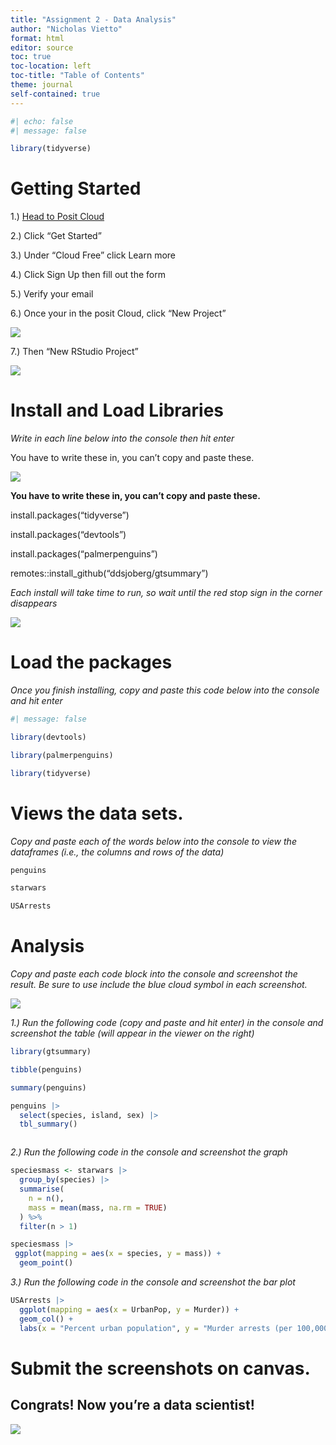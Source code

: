 ```yaml
---
title: "Assignment 2 - Data Analysis"
author: "Nicholas Vietto"
format: html
editor: source
toc: true
toc-location: left
toc-title: "Table of Contents"
theme: journal
self-contained: true
---
```



```r
#| echo: false
#| message: false

library(tidyverse)
```


# Getting Started


1.) [Head to Posit Cloud](https://posit.cloud/)

2.) Click "Get Started"

3.) Under "Cloud Free" click Learn more 

4.) Click Sign Up then fill out the form 

5.) Verify your email 

6.) Once your in the posit Cloud, click "New Project" 

![](Images/1.png)

7.) Then "New RStudio Project" 

![](Images/2.png)

# Install and Load Libraries 

*Write in each line below into the console then hit enter*

You have to write these in, you can't copy and paste these. 


![](Images/4.png)

**You have to write these in, you can't copy and paste these.**

install.packages("tidyverse")

install.packages("devtools")

install.packages("palmerpenguins")

remotes::install_github("ddsjoberg/gtsummary")

*Each install will take time to run, so wait until the red stop sign in the corner disappears* 

![](Images/5.png)

# Load the packages 

*Once you finish installing, copy and paste this code below into the console and hit enter*

```r
#| message: false

library(devtools)

library(palmerpenguins)

library(tidyverse)


```


# Views the data sets. 

*Copy and paste each of the words below into the console to view the dataframes (i.e., the columns and rows of the data)*



```r

penguins

starwars

USArrests
```

# Analysis

*Copy and paste each code block into the console and screenshot the result. Be sure to use include the blue cloud symbol in each screenshot.*

![](Images/3.png)

*1.) Run the following code (copy and paste and hit enter) in the console and screenshot the table (will appear in the viewer on the right)*




```r


library(gtsummary)

tibble(penguins)

summary(penguins)

penguins |> 
  select(species, island, sex) |> 
  tbl_summary()



```



*2.) Run the following code in the console and screenshot the graph*


```r

speciesmass <- starwars |> 
  group_by(species) |> 
  summarise(
    n = n(),
    mass = mean(mass, na.rm = TRUE)
  ) %>%
  filter(n > 1)

speciesmass |> 
 ggplot(mapping = aes(x = species, y = mass)) +
  geom_point()


```


*3.) Run the following code in the console and screenshot the bar plot*

``` r

USArrests |> 
  ggplot(mapping = aes(x = UrbanPop, y = Murder)) +
  geom_col() + 
  labs(x = "Percent urban population", y = "Murder arrests (per 100,000)")


```


# Submit the screenshots on canvas. 

## Congrats! Now you're a data scientist!

![](https://media.giphy.com/media/g9582DNuQppxC/giphy-downsized-large.gif){fig-align="center"}







